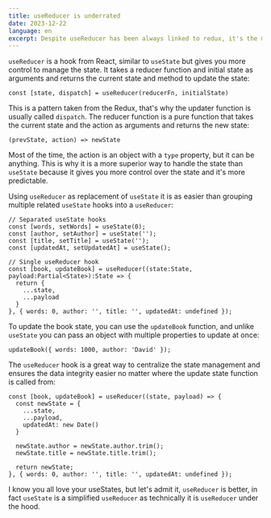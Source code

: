 ```yaml
---
title: useReducer is underrated
date: 2023-12-22
language: en
excerpt: Despite useReducer has been always linked to redux, it's the most awesome hook and way more superior than useState to handle the state. 
---
```


`useReducer` is a hook from React, similar to `useState` but gives you more control to manage the state. It takes a reducer function and initial state as arguments and returns the current state and method to update the state:

```
const [state, dispatch] = useReducer(reducerFn, initialState)
```

This is a pattern taken from the Redux, that's why the updater function is usually called `dispatch`. The reducer function is a pure function that takes the current state and the action as arguments and returns the new state:

```
(prevState, action) => newState
```

Most of the time, the action is an object with a `type` property, but it can be anything. This is why it is a more superior way to handle the state than `useState` because it gives you more control over the state and it's more predictable.

Using `useReducer` as replacement of `useState` it is as easier than grouping multiple related `useState` hooks into a `useReducer`:

```
// Separated useState hooks
const [words, setWords] = useState(0);
const [author, setAuthor] = useState('');
const [title, setTitle] = useState('');
const [updatedAt, setUpdatedAt] = useState();

// Single useReducer hook
const [book, updateBook] = useReducer((state:State, payload:Partial<State>):State => {
  return {
    ...state,
    ...payload
  }
}, { words: 0, author: '', title: '', updatedAt: undefined });
```

To update the book state, you can use the `updateBook` function, and unlike `useState` you can pass an object with multiple properties to update at once:

```
updateBook({ words: 1000, author: 'David' });
```

The `useReducer` hook is a great way to centralize the state management and ensures the data integrity easier no matter where the update state function is called from:

```
const [book, updateBook] = useReducer((state, payload) => {
  const newState = {
    ...state,
    ...payload,
    updatedAt: new Date()
  }

  newState.author = newState.author.trim();
  newState.title = newState.title.trim();

  return newState;
}, { words: 0, author: '', title: '', updatedAt: undefined });
```

I know you all love your useStates, but let's admit it, `useReducer` is better, in fact `useState` is a simplified `useReducer` as technically it is `useReducer` under the hood. 
